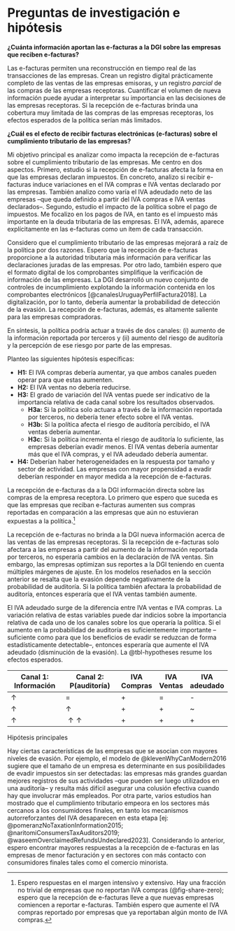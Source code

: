 # Preguntas de investigación e hipótesis {#sec-hypotheses}

**¿Cuánta información aportan las e-facturas a la DGI sobre las empresas que reciben e-facturas?**

Las e-facturas permiten una reconstrucción en tiempo real de las transacciones de las empresas. Crean un registro digital prácticamente completo de las ventas de las empresas emisoras, y un registro *parcial* de las compras de las empresas receptoras. Cuantificar el volumen de nueva información puede ayudar a interpretar su importancia en las decisiones de las empresas receptoras. Si la recepción de e-facturas brinda una cobertura muy limitada de las compras de las empresas receptoras, los efectos esperados de la política serían más limitados.

**¿Cuál es el efecto de recibir facturas electrónicas (e-facturas) sobre el cumplimiento tributario de las empresas?**

Mi objetivo principal es analizar como impacta la recepción de e-facturas sobre el cumplimiento tributario de las empresas. Me centro en dos aspectos. Primero, estudio si la recepción de e-facturas afecta la forma en que las empresas declaran impuestos. En concreto, analizo si recibir e-facturas induce variaciones en el IVA compras e IVA ventas declarado por las empresas. También analizo como varía el IVA adeudado neto de las empresas –que queda definido a partir del IVA compras e IVA ventas declarados–. Segundo, estudio el impacto de la política sobre el pago de impuestos. Me focalizo en los pagos de IVA, en tanto es el impuesto más importante en la deuda tributaria de las empresas. El IVA, además, aparece explícitamente en las e-facturas como un ítem de cada transacción.

Considero que el cumplimiento tributario de las empresas mejorará a raíz de la política por dos razones. Espero que la recepción de e-facturas proporcione a la autoridad tributaria más información para verificar las declaraciones juradas de las empresas. Por otro lado, también espero que el formato digital de los comprobantes simplifique la verificación de información de las empresas. La DGI desarrolló un nuevo conjunto de controles de incumplimiento explotando la información contenida en los comprobantes electrónicos [@canalesUruguayPerfilFactura2018]. La digitalización, por lo tanto, debería aumentar la probabilidad de detección de la evasión. La recepción de e-facturas, además, es altamente saliente para las empresas compradoras.

En síntesis, la política podría actuar a través de dos canales: (i) aumento de la información reportada por terceros y (ii) aumento del riesgo de auditoría y la percepción de ese riesgo por parte de las empresas.

Planteo las siguientes hipótesis específicas:

- **H1:** El IVA compras debería aumentar, ya que ambos canales pueden operar para que estas aumenten.
- **H2:** El IVA ventas no debería reducirse. 
- **H3:** El grado de variación del IVA ventas puede ser indicativo de la importancia relativa de cada canal sobre los resultados observados.
	- **H3a:** Si la política solo actuara a través de la información reportada por terceros, no debería tener efecto sobre el IVA ventas.
	- **H3b:** Si la política afecta el riesgo de auditoría percibido, el IVA ventas debería aumentar.
	- **H3c:** Si la política incrementa el riesgo de auditoría lo suficiente, las empresas deberían evadir menos. El IVA ventas debería aumentar más que el IVA compras, y el IVA adeudado debería aumentar.
- **H4:** Deberían haber heterogeneidades en la respuesta por tamaño y sector de actividad. Las empresas con mayor propensidad a evadir deberían responder en mayor medida a la recepción de e-facturas.

La recepción de e-facturas da a la DGI información directa sobre las compras de la empresa receptora. Lo primero que espero que suceda es que las empresas que reciban e-facturas aumenten sus compras reportadas en comparación a las empresas que aún no estuvieran expuestas a la política.[^hypotheses-1] 

[^hypotheses-1]: Espero respuestas en el margen intensivo y extensivo. Hay una fracción no trivial de empresas que no reportan IVA compras (@fig-share-zero); espero que la recepción de e-facturas lleve a que nuevas empresas comiencen a reportar e-facturas. También espero que aumente el IVA compras reportado por empresas que ya reportaban algún monto de IVA compras.

La recepción de e-facturas no brinda a la DGI nueva información acerca de las ventas de las empresas receptoras. Si la recepción de e-facturas solo afectara a las empresas a partir del aumento de la información reportada por terceros, no esperaría cambios en la declaración de IVA ventas. Sin embargo, las empresas optimizan sus reportes a la DGI teniendo en cuenta múltiples márgenes de ajuste. En los modelos reseñados en la sección anterior se resalta que la evasión depende negativamente de la probabilidad de auditoría. Si la política también afectara la probabilidad de auditoría, entonces esperaría que el IVA ventas también aumente.

El IVA adeudado surge de la diferencia entre IVA ventas e IVA compras. La variación relativa de estas variables puede dar indicios sobre la importancia relativa de cada uno de los canales sobre los que operaría la política. Si el aumento en la probabilidad de auditoría es suficientemente importante –suficiente como para que los beneficios de evadir se reduzcan de forma estadísticamente detectable–, entonces esperaría que aumente el IVA adeudado (disminución de la evasión). La @tbl-hypotheses resume los efectos esperados.

::: {#tbl-hypotheses}

| Canal 1: Información | Canal 2: P(auditoría) | IVA Compras | IVA Ventas | IVA adeudado |
| -------------------- | --------------------- | ----------- | ---------- | ------------ |
| $\uparrow$           | =                     | +           | =          | -            |
| $\uparrow$           | $\uparrow$            | +           | +          | ~            |
| $\uparrow$           | $\uparrow\uparrow$    | +           | +          | +            |

Hipótesis principales
:::

Hay ciertas características de las empresas que se asocian con mayores niveles de evasión. Por ejemplo, el modelo de @klevenWhyCanModern2016 sugiere que el tamaño de un empresa es determinante en sus posibilidades de evadir impuestos sin ser detectadas: las empresas más grandes guardan mejores registros de sus actividades –que pueden ser luego utilizados en una auditoría– y resulta más difícil asegurar una colusión efectiva cuando hay que involucrar más empleados. Por otra parte, varios estudios han mostrado que el cumplimiento tributario empeora en los sectores más cercanos a los consumidores finales, en tanto los mecanismos autorreforzantes del IVA desaparecen en esta etapa [ej: @pomeranzNoTaxationInformation2015; @naritomiConsumersTaxAuditors2019; @waseemOverclaimedRefundsUndeclared2023]. Considerando lo anterior, espero encontrar mayores respuestas a la recepción de e-facturas en las empresas de menor facturación y en sectores con más contacto con consumidores finales tales como el comercio minorista.

